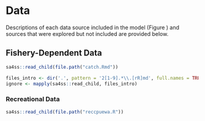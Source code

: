 # Data

Descriptions of each data source included in the model (Figure \ref{fig:data-plot})
and sources that were explored but not included
are provided below.

## Fishery-Dependent Data

```r
sa4ss::read_child(file.path("catch.Rmd"))
```

```r
files_intro <- dir('.', pattern = '2[1-9].*\\.[rR]md', full.names = TRUE)
ignore <- mapply(sa4ss::read_child, files_intro)
```

### Recreational Data

```r
sa4ss::read_child(file.path("reccpuewa.R"))
```
